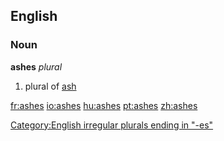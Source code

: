 {{see|Ashes}}
==English==
===Noun===
'''ashes'''  ''plural''
# plural of [[ash]]

[[Category:English irregular plurals ending in "-es"]]

[[fr:ashes]]
[[io:ashes]]
[[hu:ashes]]
[[pt:ashes]]
[[zh:ashes]]